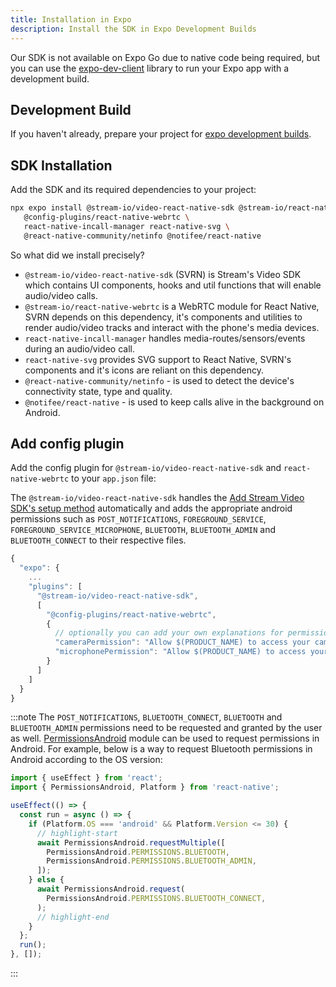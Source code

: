 ```yaml
---
title: Installation in Expo
description: Install the SDK in Expo Development Builds
---
```


Our SDK is not available on Expo Go due to native code being required, but you can use the [expo-dev-client](https://docs.expo.dev/development/create-development-builds/) library to run your Expo app with a development build.

## Development Build

If you haven't already, prepare your project for [expo development builds](https://docs.expo.dev/develop/development-builds/installation/).

## SDK Installation

Add the SDK and its required dependencies to your project:

```bash title=Terminal
npx expo install @stream-io/video-react-native-sdk @stream-io/react-native-webrtc \
   @config-plugins/react-native-webrtc \
   react-native-incall-manager react-native-svg \
   @react-native-community/netinfo @notifee/react-native
```

So what did we install precisely?

- `@stream-io/video-react-native-sdk` (SVRN) is Stream's Video SDK which contains UI components, hooks and util functions that will enable audio/video calls.
- `@stream-io/react-native-webrtc` is a WebRTC module for React Native, SVRN depends on this dependency, it's components and utilities to render audio/video tracks and interact with the phone's media devices.
- `react-native-incall-manager` handles media-routes/sensors/events during an audio/video call.
- `react-native-svg` provides SVG support to React Native, SVRN's components and it's icons are reliant on this dependency.
- `@react-native-community/netinfo` - is used to detect the device's connectivity state, type and quality.
- `@notifee/react-native` - is used to keep calls alive in the background on Android.

## Add config plugin

Add the config plugin for `@stream-io/video-react-native-sdk` and `react-native-webrtc` to your `app.json` file:

The `@stream-io/video-react-native-sdk` handles the [Add Stream Video SDK's setup method](../react-native/#add-stream-video-sdks-setup-method) automatically and adds the appropriate android permissions such as `POST_NOTIFICATIONS`, `FOREGROUND_SERVICE`, `FOREGROUND_SERVICE_MICROPHONE`, `BLUETOOTH`, `BLUETOOTH_ADMIN` and `BLUETOOTH_CONNECT` to their respective files.

```js title=app.json {5-13}
{
  "expo": {
    ...
    "plugins": [
      "@stream-io/video-react-native-sdk",
      [
        "@config-plugins/react-native-webrtc",
        {
          // optionally you can add your own explanations for permissions on iOS
          "cameraPermission": "Allow $(PRODUCT_NAME) to access your camera",
          "microphonePermission": "Allow $(PRODUCT_NAME) to access your microphone"
        }
      ]
    ]
  }
}
```

:::note
The `POST_NOTIFICATIONS`, `BLUETOOTH_CONNECT`, `BLUETOOTH` and `BLUETOOTH_ADMIN` permissions need to be requested and granted by the user as well. [PermissionsAndroid](https://reactnative.dev/docs/permissionsandroid) module can be used to request permissions in Android. For example, below is a way to request Bluetooth permissions in Android according to the OS version:

```js
import { useEffect } from 'react';
import { PermissionsAndroid, Platform } from 'react-native';

useEffect(() => {
  const run = async () => {
    if (Platform.OS === 'android' && Platform.Version <= 30) {
      // highlight-start
      await PermissionsAndroid.requestMultiple([
        PermissionsAndroid.PERMISSIONS.BLUETOOTH,
        PermissionsAndroid.PERMISSIONS.BLUETOOTH_ADMIN,
      ]);
    } else {
      await PermissionsAndroid.request(
        PermissionsAndroid.PERMISSIONS.BLUETOOTH_CONNECT,
      );
      // highlight-end
    }
  };
  run();
}, []);
```

:::
